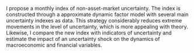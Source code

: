 I propose a monthly index of non-asset-market uncertainty. The index is constructed through a approximate dynamic factor model with several main uncertainty indexes as data. This strategy considerably reduces extreme movements in the level of uncertainty, which is more appealing with theory. Likewise, I compare the new index with indicators of uncertainty and estimate the impact of an uncertainty shock on the dynamics of macroeconomic and financial variables.
